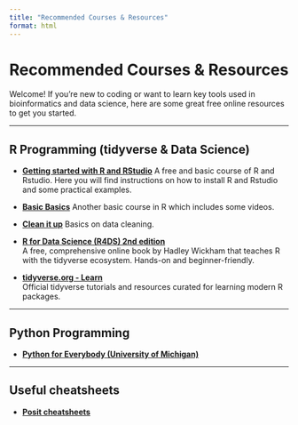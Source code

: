 ```yaml
---
title: "Recommended Courses & Resources"
format: html
---
```


# Recommended Courses & Resources

Welcome! If you're new to coding or want to learn key tools used in bioinformatics and data science, here are some great free online resources to get you started.

---

## R Programming (tidyverse & Data Science)

- **[Getting started with R and RStudio](https://www.dataquest.io/blog/tutorial-getting-started-with-r-and-rstudio/)**
A free and basic course of R and Rstudio. Here you will find instructions on how to install R and Rstudio and some practical examples.

- **[Basic Basics](https://rladiessydney.org/courses/01-basicbasics-0)**
Another basic course in R which includes some videos.

- **[Clean it up](https://rladiessydney.org/courses/02-cleanitup-0)**
Basics on data cleaning.

- **[R for Data Science (R4DS) 2nd edition](https://r4ds.hadley.nz/)**  
A free, comprehensive online book by Hadley Wickham that teaches R with the tidyverse ecosystem. Hands-on and beginner-friendly.

- **[tidyverse.org - Learn](https://www.tidyverse.org/learn/)**  
Official tidyverse tutorials and resources curated for learning modern R packages.

---

## Python Programming

- **[Python for Everybody (University of Michigan)](https://www.py4e.com)**

---
## Useful cheatsheets
- **[Posit cheatsheets](https://posit.co/resources/cheatsheets/)**